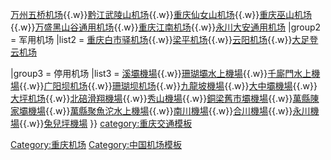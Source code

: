 {{Navbox
|name = 重庆机场
|title = [[重庆市机场列表|重庆机场]]
|state  = {{{state<includeonly>|collapsed</includeonly>}}}
|listclass = hlist

|group1 = 民用机场
|list1 = [[重庆江北国际机场]]{{.w}}[[万州五桥机场]]{{.w}}[[黔江武陵山机场]]{{.w}}[[重庆仙女山机场]]{{.w}}[[重庆巫山机场]]{{.w}}[[万盛黑山谷通用机场]]{{.w}}[[重庆江南机场]]{{.w}}[[永川大安通用机场]]
|group2 = 军用机场
|list2 = [[重庆白市驿机场]]{{.w}}[[梁平机场]]{{.w}}[[云阳机场]]{{.w}}[[大足登雲橋機場|大足登云机场]]

|group3 = 停用机场
|list3 = [[溪壩機場]]{{.w}}[[珊瑚壩水上機場]]{{.w}}[[千廝門水上機場]]{{.w}}[[广阳坝机场]]{{.w}}[[珊瑚坝机场]]{{.w}}[[九龍坡機場]]{{.w}}[[大中壩機場]]{{.w}}[[大坪机场]]{{.w}}[[北碚滑翔機場]]{{.w}}[[秀山機場]]{{.w}}[[銅梁舊市壩機場]]{{.w}}[[萬縣陳家壩機場]]{{.w}}[[萬縣聚魚沱水上機場]]{{.w}}[[南川機場]]{{.w}}[[合川機場]]{{.w}}[[永川機場]]{{.w}}[[兔兒坪機場]]
}}
<noinclude>
{{collapsible option}}
[[Category:重庆机场]]
[[category:重庆交通模板]]
[[Category:中国机场模板]]
</noinclude>